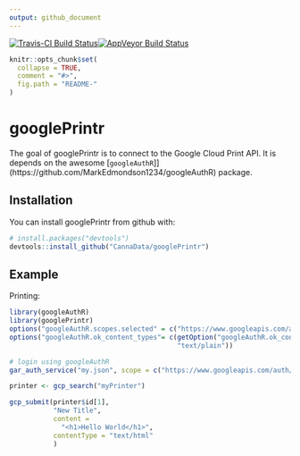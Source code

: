 ```yaml
---
output: github_document
---
```

[![Travis-CI Build Status](https://travis-ci.org/CannaData/googlePrintr.svg?branch=master)](https://travis-ci.org/CannaData/googlePrintr)[![AppVeyor Build Status](https://ci.appveyor.com/api/projects/status/github/CannaData/googlePrintr?branch=master&svg=true)](https://ci.appveyor.com/project/CannaData/googlePrintr)
<!-- README.md is generated from README.Rmd. Please edit that file -->

```r
knitr::opts_chunk$set(
  collapse = TRUE,
  comment = "#>",
  fig.path = "README-"
)
```

# googlePrintr

The goal of googlePrintr is to connect to the Google Cloud Print API. It is depends on the awesome [`googleAuthR`]](https://github.com/MarkEdmondson1234/googleAuthR) package.

## Installation

You can install googlePrintr from github with:

```r
# install.packages("devtools")
devtools::install_github("CannaData/googlePrintr")
```

## Example

Printing:

```r
library(googleAuthR)
library(googlePrintr)
options("googleAuthR.scopes.selected" = c("https://www.googleapis.com/auth/cloudprint"))
options("googleAuthR.ok_content_types"= c(getOption("googleAuthR.ok_content_types"),
                                          "text/plain"))

# login using googleAuthR
gar_auth_service("my.json", scope = c("https://www.googleapis.com/auth/cloudprint"))

printer <- gcp_search("myPrinter")

gcp_submit(printer$id[1], 
           "New Title",
           content = 
             "<h1>Hello World</h1>",
           contentType = "text/html"
           )

```
